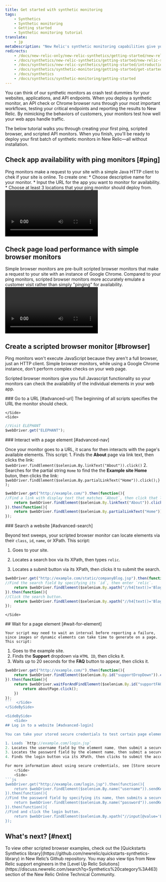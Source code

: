 ```yaml
---
title: Get started with synthetic monitoring
tags:
    - Synthetics
    - Synthetic monitoring
    - Getting started
    - Synthetic monitoring tutorial
translate:
    - jp
metaDescription: "New Relic's synthetic monitoring capabilities give you automated, scriptable tools to monitor your websites, critical business transactions, and API endpoints."
redirects:
    - /docs/new-relic-only/new-relic-synthetics/getting-started/new-relic-synthetics
    - /docs/synthetics/new-relic-synthetics/getting-started/new-relic-synthetics
    - /docs/synthetics/new-relic-synthetics/getting-started/introduction-new-relic-synthetics
    - /docs/synthetics/synthetic-monitoring/getting-started/get-started-new-relic-synthetic-monitoring
    - /docs/synthetics
    - /docs/synthetics/synthetic-monitoring/getting-started
---
```


You can think of our synthetic monitors as crash test dummies for your websites, applications, and API endpoints. When you deploy a synthetic monitor, an API check or Chrome browser runs through your most important workflows, testing your critical endpoints and reporting the results to New Relic. By mimicking the behaviors of customers, your monitors test how well your web apps handle traffic. 

The below tutorial walks you through creating your first ping, scripted browser, and scripted API monitors. When you finish, you'll be ready to deploy your first batch of synthetic monitors in New Relic—all without installation. 

<Steps>

<Step>

## Check app availability with ping monitors [#ping]

<SideBySide>
    <Side>
Ping monitors make a request to your site with a simple Java HTTP client to chek if your site is online. To create one:
    * Choose descriptive name for your monitor. 
    * Input the URL for the app you want to monitor for availability.
    * Choose at least 3 locations that your ping monitor should deploy from. 
    </Side>
    <Side>
<Video
    type="wistia"
    id="y85cz5abvz"
/>

<figcaption>
Go to **[one.newrelic.com](https://one.newrelic.com) > Add data** > search for **Synthetic monitoring** > choose **Ping monitor**. 
</figcaption>
</Side>
</SideBySide>

</Step>

<Step>

## Check page load performance with simple browser monitors 

<SideBySide>
    <Side>
        Simple browser monitors are pre-built scripted browser monitors that make a request to your site with an instance of Google Chrome. Compared to your ping monitors, scripted browser monitors more accurately emulate a customer visit rather than simply "pinging" for availability.
    </Side>
    <Side>
<Video
    type="wistia"
    id="8x0kt4wrs4"
/>

<figcaption>
Go to **[one.newrelic.com](https://one.newrelic.com) > Add data** > search for **Synthetic monitoring** > choose **Simple browser monitor**. 
</figcaption>
</Side>
</SideBySide>

</Step>

<Step>

## Create a scripted browser monitor [#browser]

Ping monitors won't execute JavaScript because they aren't a full browser, just an HTTP client. Simple browser monitors, while using a Google Chrome instance, don't perform complex checks on your web page. 

Scripted browser monitors give you full Javascript functionality so your monitors can check the availability of the individual elements in your web app. 

<SideBySide>
    <Side>
    ### Go to a URL [#advanced-url]
    The beginning of all scripts specifies the URL the monitor should check.

    </Side>
    <Side>

```js
//Visit ELEPHANT
$webDriver.get("ELEPHANT");  
```

</Side>
</SideBySide> 



<SideBySide>
    <Side>
    ### Interact with a page element [#advanced-nav]

Once your monitor goes to a URL, it scans for then interacts with the page's available elements. This script: 
    1. Finds the **About** page via link text, then clicks the link: `$webDriver.findElement($selenium.By.linkText("About")).click()` 
    2. Searches for the partial string `Home` to find the the **Example site Home** buton, then clicks the link: `$webDriver.findElement($selenium.By.partialLinkText("Home")).click();});`
    </Side>
    <Side>

```js
$webDriver.get("http://example.com/").then(function(){
//Find a link with display text that matches `About`, then click that link.
    return $webDriver.findElement($selenium.By.linkText("About")).click();
}).then(function(){
    return $webDriver.findElement($selenium.By.partialLinkText("Home")).click();
});
```
</Side>
</SideBySide> 

<SideBySide>
    <Side>
### Search a website [#advanced-search]

Beyond text sweeps, your scripted browser monitor can locate elements via their `class`, `id`, `name`, or XPath. This script:

1. Goes to your site.
2. Locates a search box via its XPath, then types `relic`.
3. Locates a submit button via its XPath, then clicks it to submit the search.

    </Side>
    <Side>
```js
$webDriver.get("http://example.com/static/companyBlog.jsp").then(function(){
//Find the search field by specifying its `id`, then enter `relic`.
    return $webDriver.findElement($selenium.By.xpath("//h4[text()='Blog Search']/following-sibling::div/input")).sendKeys("relic");
}).then(function(){
//Click the search button.
    return $webDriver.findElement($selenium.By.xpath("//h4[text()='Blog Search']/following-sibling::div//button")).click();
});
```
    </Side>
</SideBySide>

<SideBySide>
    <Side>
##  Wait for a page element [#wait-for-element] 
    
    Your script may need to wait an interval before reporting a failure, since images or dynamic elements can take time to generate on a page. This script:

1. Goes to the example site.
2. Finds the **Support** dropdown via `HTML ID`, then clicks it.
3. Waits up to 20 seconds for the **FAQ** button to appear, then clicks it.
    </Side>
    <Side>
```js
$webDriver.get("http://example.com/").then(function(){
    return $webDriver.findElement($selenium.By.id("supportDropDown")).click();
}).then(function(){
    return $webDriver.waitForAndFindElement($selenium.By.id("supportFAQLink"), 20000).then(function(aboutPage){
        return aboutPage.click();
    })
});
```  </Side>
</SideBySide>

<SideBySide>
    <Side>
## Log in to a website [#advanced-login]

You can take your stored secure credentials to test certain page elements on your web apps. For scripting purposes, we recommend that you create new credentials unique to your script. Don't use your personal credentials or reuse credentials when running a monitor. This script:

1. Loads `http://example.com/login.jsp`
2. Locates the username field by the element name, then submit a secure username [via our secure credentials feature.](/docs/synthetics/new-relic-synthetics/using-monitors/secure-credentials-store-credentials-information-scripted-browsers)
3. Locates the password field by the element name, then submit a secure password.
4. Finds the login button via its XPath, then clicks to submit the account information.

For more information about using secure credentials, see [Store secure credentials](/docs/synthetics/new-relic-synthetics/using-monitors/secure-credentials-store-credentials-information-scripted-browsers).
    </Side>
    <Side>
```js
$webDriver.get("http://example.com/login.jsp").then(function(){
    return $webDriver.findElement($selenium.By.name("username")).sendKeys($secure.SECURE_USERNAME);
}).then(function(){
//Find the password field by specifying its name, then submits a secured password.
    return $webDriver.findElement($selenium.By.name("password")).sendKeys($secure.SECURE_PASSWORD);
}).then(function(){
//Find and click the login button.
    return $webDriver.findElement($selenium.By.xpath("//input[@value='Login']")).click();
});
```
  </Side>
</SideBySide>
</Step>

</Steps>

## What's next? [#next]

<Callout variant="tip">
  To view other scripted browser examples, check out the [Quickstarts Synthetics library](https://github.com/newrelic/quickstarts-synthetics-library) in New Relic’s Github repository. You may also view tips from New Relic support engineers in the [Level Up Relic Solutions](https://discuss.newrelic.com/search?q=Synthetics%20category%3A463) section of the New Relic Online Technical Community.
</Callout>
